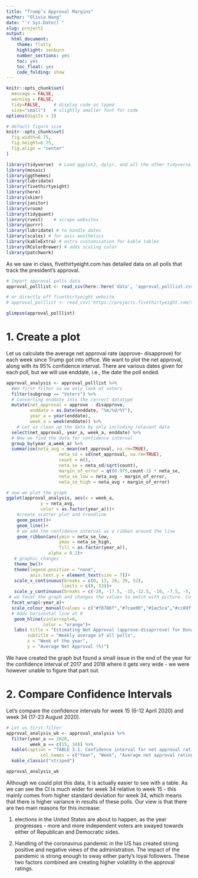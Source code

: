 ```yaml
---
title: "Trump’s Approval Margins"
author: "Olivia Wang"
date: "`r Sys.Date()`"
slug: project2
output:
  html_document:
    theme: flatly
    highlight: zenburn
    number_sections: yes
    toc: yes
    toc_float: yes
    code_folding: show
---
```



```r
knitr::opts_chunk$set(
  message = FALSE, 
  warning = FALSE, 
  tidy=FALSE,     # display code as typed
  size="small")   # slightly smaller font for code
options(digits = 3)

# default figure size
knitr::opts_chunk$set(
  fig.width=6.75, 
  fig.height=6.75,
  fig.align = "center"
)
```


```r
library(tidyverse)  # Load ggplot2, dplyr, and all the other tidyverse packages
library(mosaic)
library(ggthemes)
library(lubridate)
library(fivethirtyeight)
library(here)
library(skimr)
library(janitor)
library(vroom)
library(tidyquant)
library(rvest)    # scrape websites
library(purrr)  
library(lubridate) # to handle dates
library(scales) # for axis aesthetics 
library(kableExtra) # extra customisation for kable tables
library(RColorBrewer) # adds scaling color
library(patchwork)
```

As we saw in class, fivethirtyeight.com has detailed data on all polls that track the president’s approval.
```r
# Import approval polls data
approval_polllist <- read_csv(here::here('data', 'approval_polllist.csv'))

# or directly off fivethirtyeight website
# approval_polllist <- read_csv('https://projects.fivethirtyeight.com/trump-approval-data/approval_polllist.csv') 

glimpse(approval_polllist)
```

# 1. Create a plot
Let us calculate the average net approval rate (approve- disapprove) for each week since Trump got into office. We want to plot the net approval, along with its 95% confidence interval. There are various dates given for each poll, but we will use enddate, i.e., the date the poll ended.

```r
approval_analysis <- approval_polllist %>%
  #We first filter so we only look at voters
  filter(subgroup == "Voters") %>%              
  # Converting enddate into the correct datatype
  mutate(net_approval = approve - disapprove, 
         enddate = as.Date(enddate, "%m/%d/%Y"),
         year_a = year(enddate),   
         week_a = week(enddate)) %>% 
    # Let us clean up the data by only including relevant data
  select(net_approval, year_a, week_a, enddate) %>%
  # Now we find the data for confidence interval
  group_by(year_a,week_a) %>%    
  summarise(neta_avg = mean(net_approval, na.rm=TRUE),
                    neta_sd = sd(net_approval, na.rm=TRUE),
                    count = n(),
                    neta_se = neta_sd/sqrt(count),
                    margin_of_error = qt(0.975,count-1) * neta_se,
                    neta_se_low = neta_avg - margin_of_error,
                    neta_se_high = neta_avg + margin_of_error) 

# now we plot the graph 
ggplot(approval_analysis, aes(x = week_a,
             y = neta_avg,
             color = as.factor(year_a)))+
    #create scatter plot and trendline
    geom_point()+
    geom_line()+
    # we add the confidence interval as a ribbon around the line
    geom_ribbon(aes(ymin = neta_se_low,
                    ymax = neta_se_high,
                    fill = as.factor(year_a)),
                alpha = 0.1)+
   # graphic changes
   theme_bw()+
   theme(legend.position = "none", 
         axis.text.y = element_text(size = 7))+  
   scale_x_continuous(breaks = c(0, 13, 26, 39, 52),
                     limits = c(0, 53))+ 
   scale_y_continuous(breaks = c(-20, -17.5, -15,-12.5, -10, -7.5, -5, -2.5, 0, 2.5, 5.0, 7.5))+ 
 # we facet the graph and changes the values to match with picture. Color codes found by using a color picker from the internet on the graph
  facet_wrap(~year_a)+
  scale_colour_manual(values = c("#f8786f","#7cae00","#1ac5ca","#cc89ff"))+ 
  # Adds horizontal line at 0
   geom_hline(yintercept=0, 
              color = "orange")+ 
   labs( title = "Estimating Net Approval (approve-disaprrove) for Donald Trump",   
        subtitle = "Weekly average of all polls",
        x = "Week of the year",
        y = "Average Net Approval (%)")
```

We have created the graph but found a small issue in the end of the year for the confidence interval of 2017 and 2018 where it gets very wide - we were however unable to figure that part out.

# 2. Compare Confidence Intervals
Let’s compare the confidence intervals for week 15 (6-12 April 2020) and week 34 (17-23 August 2020).

```r
# Let us first filter 
approval_analysis_wk <- approval_analysis %>% 
  filter(year_a == 2020,
         week_a == c(15, 34)) %>%
  kable(caption = "TABLE 3.1: Confidence interval for net approval rating in week 15 and 34 in 2020",
             col.names = c("Year", "Week", "Average net approval rating", "Standard deviation", "Observations", "Standard error", "Margin of error", "Lower CI", "Upper CI")) %>% 
  kable_classic("striped")

approval_analysis_wk
```

Although we could plot this data, it is actually easier to see with a table. As we can see the CI is much wider for week 34 relative to week 15 - this mainly comes from higher standard deviation for week 34, which means that there is higher variance in results of these polls. Our view is that there are two main reasons for this increase: 

(1) elections in the United States are about to happen, as the year progresses - more and more independent voters are swayed towards either of Republican and Democratic sides. 

(2) Handling of the coronavirus pandemic in the US has created strong positive and negative views of the administration. The impact of the pandemic is strong enough to sway either party’s loyal followers. These two factors combined are creating higher volatility in the approval ratings.

